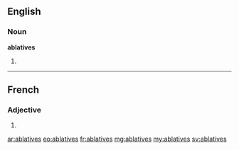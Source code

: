 ==English==

===Noun===
'''ablatives'''

# {{plural of|ablative}}

----

==French==

===Adjective===
{{fr-adj-form}} {{f|p}}

# {{feminine plural of|ablatif|lang=fr}}

[[ar:ablatives]]
[[eo:ablatives]]
[[fr:ablatives]]
[[mg:ablatives]]
[[my:ablatives]]
[[sv:ablatives]]